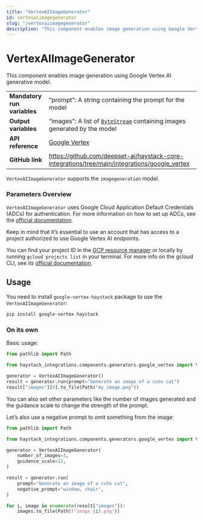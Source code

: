 ```yaml
---
title: "VertexAIImageGenerator"
id: vertexaiimagegenerator
slug: "/vertexaiimagegenerator"
description: "This component enables image generation using Google Vertex AI generative model."
---
```


# VertexAIImageGenerator

This component enables image generation using Google Vertex AI generative model.

|                             |                                                                                                             |
| :-------------------------- | :---------------------------------------------------------------------------------------------------------- |
| **Mandatory run variables** | “prompt”: A string containing the prompt for the model                                                      |
| **Output variables**        | “images”: A list of [`ByteStream`](/docs/data-classes#bytestream)  containing images generated by the model |
| **API reference**           | [Google Vertex](/reference/integrations-google-vertex)                                                             |
| **GitHub link**             | https://github.com/deepset-ai/haystack-core-integrations/tree/main/integrations/google_vertex             |

`VertexAIImageGenerator` supports the `imagegeneration` model.

### Parameters Overview

`VertexAIImageGenerator` uses Google Cloud Application Default Credentials (ADCs) for authentication. For more information on how to set up ADCs, see the [official documentation](https://cloud.google.com/docs/authentication/provide-credentials-adc).

Keep in mind that it’s essential to use an account that has access to a project authorized to use Google Vertex AI endpoints.

You can find your project ID in the [GCP resource manager](https://console.cloud.google.com/cloud-resource-manager) or locally by running `gcloud projects list` in your terminal. For more info on the gcloud CLI, see its [official documentation](https://cloud.google.com/cli).

## Usage

You need to install `google-vertex-haystack` package to use the  `VertexAIImageGenerator`:

```python
pip install google-vertex-haystack
```

### On its own

Basic usage:

```python
from pathlib import Path

from haystack_integrations.components.generators.google_vertex import VertexAIImageGenerator

generator = VertexAIImageGenerator()
result = generator.run(prompt="Generate an image of a cute cat")
result["images"][0].to_file(Path("my_image.png"))
```

You can also set other parameters like the number of images generated and the guidance scale to change the strength of the prompt.

Let’s also use a negative prompt to omit something from the image:

```python
from pathlib import Path

from haystack_integrations.components.generators.google_vertex import VertexAIImageGenerator

generator = VertexAIImageGenerator(
    number_of_images=3,
    guidance_scale=12,
)

result = generator.run(
    prompt="Generate an image of a cute cat",
    negative_prompt="window, chair",
)

for i, image in enumerate(result["images"]):
    images.to_file(Path(f"image_{i}.png"))
```
